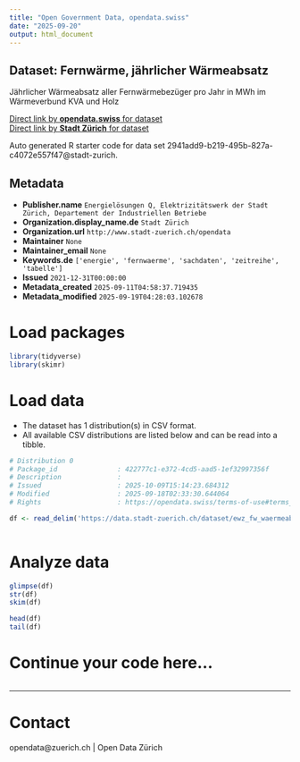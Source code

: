 ```yaml
---
title: "Open Government Data, opendata.swiss"
date: "2025-09-20"
output: html_document
---
```


## Dataset: Fernwärme, jährlicher Wärmeabsatz

Jährlicher Wärmeabsatz aller Fernwärmebezüger pro Jahr in MWh im Wärmeverbund KVA und Holz

[Direct link by **opendata.swiss** for dataset](https://opendata.swiss/de/dataset/fernwarme-jahrlicher-warmeabsatz1)<br>
[Direct link by **Stadt Zürich** for dataset](https://data.stadt-zuerich.ch/dataset/ewz_fw_waermeabsatz_kva_und_holz)

Auto generated R starter code for data set 2941add9-b219-495b-827a-c4072e557f47@stadt-zurich.

## Metadata

- **Publisher.name** `Energielösungen Q, Elektrizitätswerk der Stadt Zürich, Departement der Industriellen Betriebe`
- **Organization.display_name.de** `Stadt Zürich`
- **Organization.url** `http://www.stadt-zuerich.ch/opendata`
- **Maintainer** `None`
- **Maintainer_email** `None`
- **Keywords.de** `['energie', 'fernwaerme', 'sachdaten', 'zeitreihe', 'tabelle']`
- **Issued** `2021-12-31T00:00:00`
- **Metadata_created** `2025-09-11T04:58:37.719435`
- **Metadata_modified** `2025-09-19T04:28:03.102678`


# Load packages

```r

library(tidyverse)
library(skimr)

```

# Load data

-   The dataset has 1 distribution(s) in CSV format.
-   All available CSV distributions are listed below and can be read into a tibble.

```r

# Distribution 0
# Package_id               : 422777c1-e372-4cd5-aad5-1ef32997356f
# Description              : 
# Issued                   : 2025-10-09T15:14:23.684312
# Modified                 : 2025-09-18T02:33:30.644064
# Rights                   : https://opendata.swiss/terms-of-use#terms_open

df <- read_delim('https://data.stadt-zuerich.ch/dataset/ewz_fw_waermeabsatz_kva_und_holz/download/ewz_fw_waermeabsatz_kva_und_holz.csv')



```

# Analyze data

```r

glimpse(df)
str(df)
skim(df)

head(df)
tail(df)

```

# Continue your code here...

```r

```

------------------------------------------------------------------------

# Contact

opendata@zuerich.ch | Open Data Zürich

